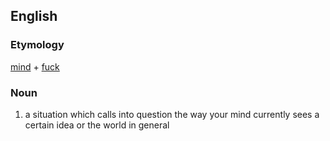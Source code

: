 ==English==
===Etymology===
[[mind]] + [[fuck]]
===Noun===
{{en-noun}}

# a situation which calls into question the way your mind currently sees a certain idea or the world in general